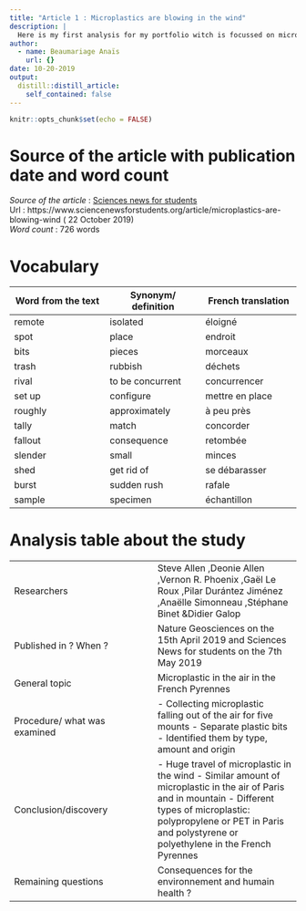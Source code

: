```yaml
---
title: "Article 1 : Microplastics are blowing in the wind"
description: |
  Here is my first analysis for my portfolio witch is focussed on microplastic pollution.
author:
  - name: Beaumariage Anaïs
    url: {}
date: 10-20-2019
output:
  distill::distill_article:
    self_contained: false
---
```


```r
knitr::opts_chunk$set(echo = FALSE)
```

# Source of the article with publication date and word count

*Source of the article* : [Sciences news for students](https://www.sciencenewsforstudents.org/article/microplastics-are-blowing-wind)   
Url : https://www.sciencenewsforstudents.org/article/microplastics-are-blowing-wind ( 22 October 2019)  
*Word count* : 726 words  

# Vocabulary  
| Word from the text    | Synonym/ definition    | French translation    |
| --- | --- | --- |
|remote     | isolated    | éloigné    |
| spot    | place    | endroit    |
| bits    | pieces    | morceaux    |
| trash    | rubbish    | déchets    |
| rival    | to be concurrent    | concurrencer    |
| set up    | configure    | mettre en place    |
| roughly    | approximately     |  à peu près   |
| tally    | match    | concorder    |
| fallout    | consequence    | retombée    |
| slender    | small    | minces    |
| shed    | get rid of    | se débarasser    |
| burst    | sudden rush    | rafale    |
| sample    | specimen    | échantillon    |  

# Analysis table about the study
|     |     |
| --- | --- |
|  Researchers   | Steve Allen ,Deonie Allen ,Vernon R. Phoenix ,Gaël Le Roux ,Pilar Durántez Jiménez ,Anaëlle Simonneau ,Stéphane Binet &Didier Galop    |
| Published in ? When ?    | Nature Geosciences on the 15th April 2019 and Sciences News for students on the 7th May 2019    |
| General topic    | Microplastic in the air in the French Pyrennes    |
| Procedure/ what was examined    |  - Collecting microplastic falling out of the air for five mounts  - Separate plastic bits  - Identified them by type, amount and origin    |
| Conclusion/discovery    | - Huge travel of microplastic in the wind  - Similar amount of microplastic in the air of Paris and in mountain  - Different types of microplastic: polypropylene or PET in Paris and polystyrene or polyethylene in the French Pyrennes    |
| Remaining questions    | Consequences for the environnement and humain health ?    |
